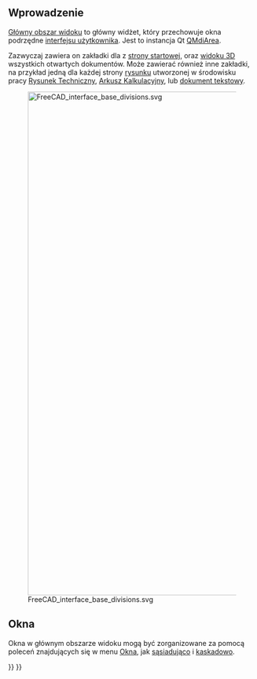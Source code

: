 <languages/>

==Wprowadzenie==

[[Main_view_area/pl|Główny obszar widoku]] to główny widżet, który przechowuje okna podrzędne [[interface/pl|interfejsu użytkownika]]. Jest to instancja Qt [https://doc.qt.io/qt-5/qmdiarea.html QMdiArea].

Zazwyczaj zawiera on zakładki dla z [[Start_Workbench/pl|strony startowej]], oraz [[3D_view/pl|widoku 3D]] wszystkich otwartych dokumentów. Może zawierać również inne zakładki, na przykład jedną dla każdej strony [[TechDraw_PageDefault|rysunku]] utworzonej w środowisku pracy [[TechDraw_Workbench/pl|Rysunek Techniczny]], [[Spreadsheet/pl|Arkusz Kalkulacyjny]], lub [[Std_TextDocument/pl|dokument tekstowy]].

[[File:FreeCAD_interface_base_divisions.svg|1024px]]

{{Caption|Główny obszar widoku jest oznaczony numerem 1 i może zawierać różne zakładki okien, przede wszystkim stronę startową i [[3D_view/pl|widok 3D]].}}

==Okna==

Okna w głównym obszarze widoku mogą być zorganizowane za pomocą poleceń znajdujących się w menu [[Std_Windows_Menu/pl|Okna]], jak [[Std_TileWindows|sąsiadująco]] i [[Std CascadeWindows|kaskadowo]].

{{Interface navi{{#translation:}}}}
{{Userdocnavi{{#translation:}}}}